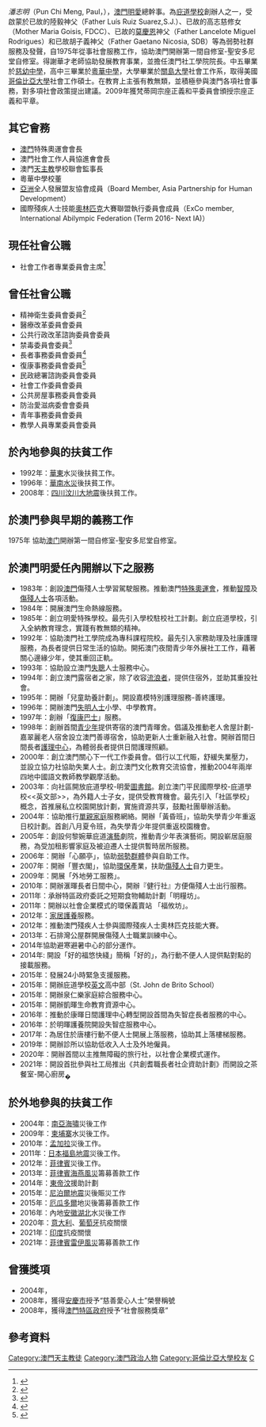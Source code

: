 {{blpsources|time=2018-05-10T03:57:34+00:00}}
{{Infobox Person |name          = 潘志明
|birth_date    = 1958年11月12日
|birth_place   = 澳門
|title       = [[澳門明愛|澳門明愛]]總幹事}}

''潘志明''（Pun Chi Meng, Paul，{{bd|1958年|11月12日||}}），[[澳門明愛|澳門明愛]]總幹事。為[[庇道學校|庇道學校]]創辦人之一，受啟蒙於已故的陸毅神父（Father Luís Ruiz Suarez,S.J.）、已故的高志慈修女（Mother Maria Goisis, FDCC）、已故的[[莫慶恩|莫慶恩]]神父（Father Lancelote Miguel Rodrigues）和已故胡子義神父（Father Gaetano Nicosia, SDB）等為弱勢社群服務及發聲，自1975年從事社會服務工作，協助澳門開辦第一間自修室-聖安多尼堂自修室。得謝華才老師協助發展教育事業，並擔任澳門社工學院院長。中五畢業於[[慈幼中學|慈幼中學]]，高中三畢業於[[粵華中學|粵華中學]]，大學畢業於[[關島大學|關島大學]]社會工作系，取得美國[[哥倫比亞大學|哥倫比亞大學]]社會工作碩士。在教育上主張有教無類，並積極參與澳門各項社會事務，對多項社會政策提出建議。2009年獲梵蒂岡宗座正義和平委員會頒授宗座正義和平章。

== 其它會務 ==
* [[澳門|澳門]]特殊奧運會會長
* 澳門社會工作人員協進㑹會長
* 澳門[[天主教|天主教]]學校聯會監事長
* 粵華中學校董
* [[亞洲|亞洲]]全人發展盟友協會成員（Board Member, Asia Partnership for Human Development）
* 國際殘疾人士技能[[奧林匹克|奧林匹克]]大賽聯盟執行委員會成員（ExCo member, International Abilympic Federation (Term 2016- Next IA)）

== 現任社會公職 ==
* 社會工作者專業委員會主席<ref>{{Cite web|title=第84/2021號社會文化司司長批示|url=https://bo.io.gov.mo/bo/ii/2021/51/despsasc_cn.asp#84|access-date=2021-01-06|archive-url=https://web.archive.org/web/20210107162639/https://bo.io.gov.mo/bo/ii/2019/43/despsasc_cn.asp#162|archive-date=2021-01-07|dead-url=no}}</ref>

== 曾任社會公職 ==
* 精神衛生委員會委員<ref>{{Cite web |url=http://bo.io.gov.mo/bo/ii/2011/43/despce_cn.asp#325 |title=第325/2011號行政長官批示 |access-date=2017-07-24 |archive-date=2019-10-21 |archive-url=https://web.archive.org/web/20191021173021/https://bo.io.gov.mo/bo/ii/2011/43/despce_cn.asp#325 |dead-url=no }}</ref>
* 醫療改革委員會委員
* 公共行政改革諮詢委員會委員
* 禁毒委員會委員<ref>{{Cite web |url=http://bo.io.gov.mo/bo/ii/2008/38/despsasc_cn.asp#111 |title=第111/2008號社會文化司司長批示 |access-date=2015-06-22 |archive-date=2019-10-29 |archive-url=https://web.archive.org/web/20191029020651/https://bo.io.gov.mo/bo/ii/2008/38/despsasc_cn.asp#111 |dead-url=no }}</ref>
* 長者事務委員會委員<ref>{{Cite web |url=http://bo.io.gov.mo/bo/ii/2014/21/despsasc_cn.asp#73 |title=第73/2014號社會文化司司長批示 |access-date=2015-06-22 |archive-date=2019-11-30 |archive-url=https://web.archive.org/web/20191130214704/https://bo.io.gov.mo/bo/ii/2014/21/despsasc_cn.asp#73 |dead-url=no }}</ref>
* 復康事務委員會委員<ref>{{Cite web |url=http://bo.io.gov.mo/bo/ii/2011/16/despsasc_cn.asp#71 |title=第71/2011號社會文化司司長批示 |access-date=2015-06-22 |archive-date=2020-10-31 |archive-url=https://web.archive.org/web/20201031111055/https://bo.io.gov.mo/bo/ii/2011/16/despsasc_cn.asp#71 |dead-url=no }}</ref>
* 民政總署諮詢委員會委員
* 社會工作委員會委員
* 公共房屋事務委員會委員
* 防治愛滋病委會會委員
* 青年事務委員會委員
* 教學人員專業委員會委員

== 於內地參與的扶貧工作 ==
*1992年：[[華東地區|華東]]水災後扶貧工作。
*1996年：[[華南地區|華南]][[水災|水災]]後扶貧工作。
*2008年：[[四川|四川]][[汶川大地震|汶川大地震]]後扶貧工作。

== 於澳門參與早期的義務工作 ==
1975年 協助[[澳门|澳门]]開辦第一間自修室-聖安多尼堂自修室。

== 於澳門明愛任內開辦以下之服務 ==
*1983年：創設[[澳門|澳門]]傷殘人士學習駕駛服務。推動澳門[[特殊奧運會|特殊奧運會]]，推動[[智障|智障]]及[[傷殘人士|傷殘人士]]各項活動。
*1984年：開展澳門生命熱線服務。
*1985年：創立明愛特殊學校。最先引入學校駐校社工計劃。創立庇道學校，引入全納教育理念，實踐有教無類的精神。
*1992年：協助澳門社工學院成為專科課程院校。最先引入家務助理及社康護理服務，為長者提供日常生活的協助。開拓澳门夜間青少年外展社工工作，藉著關心邊緣少年，使其重回正軌。
*1993年：協助設立澳門[[失聰|失聰]]人士服務中心。
*1994年：創立澳門露宿者之家，除了收容[[流浪者|流浪者]]，提供住宿外，並助其重投社會。
*1995年：開辦「兒童助養計劃」。開設嘉模特別護理服務-善終護理。
*1996年：開辦澳門[[失明人士|失明人士]]小學、中學教育。
*1997年：創辦「[[復康巴士|復康巴士]]」服務。
*1998年：創辦首間[[青少年|青少年]]提供寄宿的澳門青暉舍。倡議及推動老人舍屋計劃-嘉翠麗老人宿舍設立澳門善導宿舍，協助更新人士重新融入社會。開辦首間日間長者[[護理中心|護理中心]]，為體弱長者提供日間護理照顧。
*2000年：創立澳門關心下一代工作委員會。倡行以工代賑，舒緩失業壓力，並設立協力社協助失業人士。創立澳門文化教育交流協會，推動2004年兩岸四地中國語文教師教學觀摩活動。
*2003年：向社區開放庇道學校-明愛[[圖書館|圖書館]]。創立澳门平民國際學校-庇道學校<<英文部>>，為外籍人士子女，提供受教育機會。最先引入「社區學校」概念，首推展私立校園開放計劃，實施資源共享，鼓勵社團舉辦活動。
*2004年：協助推行[[單親家庭|單親家庭]]服務網絡。開辦「黃昏班」，協助失學青少年重返日校計劃。首創八月夏令班，為失學青少年提供重返校園機會。
*2005年：創設何黎婉華庇道[[演藝|演藝]]劇院，推動青少年表演藝術。開設嶄居庭服務，為受加租影響家庭及被迫遷人士提供暫時居所服務。
*2006年：開辦「心願亭」，協助[[弱勢群體|弱勢群體]]參與自助工作。
*2007年：開辦「豐衣閣」，協助[[環保|環保]]產業，扶助[[傷殘人士|傷殘人士]]自力更生。
*2009年：開展「外地勞工服務」。
*2010年：開辦滙暉長者日間中心，開辦『健行社』方便傷殘人士出行服務。
*2011年：承辦特區政府委託之短期食物輔助計劃「明糧坊」。
*2011年：開辦以社會企業模式的環保義賣站 「福攸坊」。
*2012年：[[居家照護|家居護養]]服務。
*2012年：推動澳門殘疾人士參與國際殘疾人士奧林匹克技能大賽。
*2013年：石排灣公屋群開展傷殘人士職業訓練中心。
*2014年協助避寒避暑中心的部分運作。
*2014年: 開設「好的福悠快綫」簡稱「好的」，為行動不便人人提供點對點的接載服務。
*2015年：發展24小時緊急支援服務。
*2015年：開辦庇道學校[[英文|英文]]高中部（St. John de Brito School）
*2015年：開辦泉仁樂家庭綜合服務中心。
*2015年：開辦凱暉生命教育資源中心。
*2016年：推動於康暉日間護理中心轉型開設首間為失智症長者服務的中心。
*2016年：於明暉護養院開設失智症服務中心。
*2017年：為居住於唐樓行動不便人士開展上落服務，協助其上落樓梯服務。
*2019年：開辦診所以協助低收入人士及外地僱員。
*2020年：開辦首間以主推無障礙的旅行社，以社會企業模式運作。
*2021年：開設首批參與社工局推出《共創耆職長者社企資助計劃》而開設之茶餐室-開心廚房<sub>�</sub>

== 於外地參與的扶貧工作 ==
*2004年：[[南亞|南亞]][[海嘯|海嘯]]災後工作
*2009年：[[柬埔寨|柬埔寨]]水災後工作。
*2010年：[[孟加拉|孟加拉]]災後工作。
*2011年：[[日本|日本]][[2016年福島地震|福島地震]]災後工作。
*2012年：[[菲律賓|菲律賓]]災後工作。
*2013年：[[菲律賓|菲律賓]][[颱風海燕_(2013年)|海燕風災]]籌募善款工作
*2014年：[[東帝汶|東帝汶]]援助計劃
*2015年：[[尼泊爾|尼泊爾]][[地震|地震]]災後賑災工作
*2015年：[[厄瓜多爾|厄瓜多爾]]地災後籌募善款工作
*2016年：內地[[安徽|安徽]][[湖北|湖北]]水災後工作
*2020年：[[意大利|意大利]]、[[葡萄牙|葡萄牙]]抗疫關懷
*2021年：[[印度|印度]]抗疫關懷
*2021年：[[菲律賓|菲律賓]][[雷伊風災|雷伊風災]]籌募善款工作

==曾獲獎項==
*2004年，{{HowToTranslate|The Philippine Consulate General of Macau and Hong Kong proudly presented the Pusong Filipino Award to him.}}
*2008年，獲得[[安慶市|安慶市]]授予“慈善愛心人士”榮譽稱號
*2008年，獲得[[澳門特區政府|澳門特區政府]]授予“社會服務獎章”

==參考資料==
{{reflist}}

[[Category:澳門天主教徒|Category:澳門天主教徒]]
[[Category:澳門政治人物|Category:澳門政治人物]]
[[Category:哥倫比亞大學校友|Category:哥倫比亞大學校友]]
[[Category:潘姓|C]]